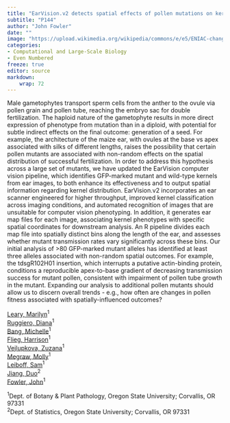 ```yaml
---
title: "EarVision.v2 detects spatial effects of pollen mutations on kernel distribution across the maize ear"
subtitle: "P144"
author: "John Fowler"
date: ""
image: "https://upload.wikimedia.org/wikipedia/commons/e/e5/ENIAC-changing_a_tube.jpg"
categories: 
- Computational and Large-Scale Biology
- Even Numbered
freeze: true
editor: source
markdown: 
    wrap: 72
---
```


Male gametophytes transport sperm cells from the anther to the ovule via pollen grain and pollen tube, reaching the embryo sac for double fertilization. The haploid nature of the gametophyte results in more direct expression of phenotype from mutation than in a diploid, with potential for subtle indirect effects on the final outcome: generation of a seed. For example, the architecture of the maize ear, with ovules at the base vs apex associated with silks of different lengths, raises the possibility that certain pollen mutants are associated with non-random effects on the spatial distribution of successful fertilization. In order to address this hypothesis across a large set of mutants, we have updated the EarVision computer vision pipeline, which identifies GFP-marked mutant and wild-type kernels from ear images, to both enhance its effectiveness and to output spatial information regarding kernel distribution. EarVision.v2 incorporates an ear scanner engineered for higher throughput, improved kernel classification across imaging conditions, and automated recognition of images that are unsuitable for computer vision phenotyping. In addition, it generates ear map files for each image, associating kernel phenotypes with specific spatial coordinates for downstream analysis. An R pipeline divides each map file into spatially distinct bins along the length of the ear, and assesses whether mutant transmission rates vary significantly across these bins. Our initial analysis of >80 GFP-marked mutant alleles has identified at least three alleles associated with non-random spatial outcomes. For example, the tdsgR102H01 insertion, which interrupts a putative actin-binding protein, conditions a reproducible apex-to-base gradient of decreasing transmission success for mutant pollen, consistent with impairment of pollen tube growth in the mutant. Expanding our analysis to additional pollen mutants should allow us to discern overall trends - e.g., how often are changes in pollen fitness associated with spatially-influenced outcomes?

<a href='mailto:learym@oregonstate.edu'>Leary, Marilyn</a><sup>1</sup><br><a href='mailto:ruggiedi@oregonstate.edu'>Ruggiero, Diana</a><sup>1</sup><br><a href='mailto:bangm@oregonstate.edu'>Bang, Michelle</a><sup>1</sup><br><a href='mailto:fliegh@oregonstate.edu'>Flieg, Harrison</a><sup>1</sup><br><a href='mailto:Zuzana.Vejlupkova@oregonstate.edu'>Vejlupkova, Zuzana</a><sup>1</sup><br><a href='mailto:megrawm@oregonstate.edu'>Megraw, Molly</a><sup>1</sup><br><a href='mailto:leiboffs@oregonstate.edu'>Leiboff, Sam</a><sup>1</sup><br><a href='mailto:Duo.Jiang@oregonstate.edu'>Jiang, Duo</a><sup>2</sup><br><a href='mailto:fowlerjo@oregonstate.edu'>Fowler, John</a><sup>1</sup><br>

<sup>1</sup>Dept. of Botany & Plant Pathology, Oregon State University; Corvallis, OR 97331<br><sup>2</sup>Dept. of Statistics, Oregon State University; Corvallis, OR 97331<br>